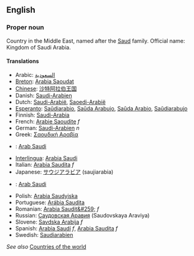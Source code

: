 ==English==

===Proper noun===

Country in the Middle East, named after the [[Saud]] family. Official name: Kingdom of Saudi Arabia.

====Translations====
*Arabic: [[السعودية]]
*[[Breton]]: [[Arabia Saoudat]]
*[[Chinese]]: [[沙特阿拉伯王国]]
*Danish: [[Saudi-Arabien]]
*Dutch: [[Saudi-Arabië]], [[Saoedi-Arabië]]
*[[Esperanto]]: [[Saŭdiarabio]], [[Saŭda Arabujo]], [[Saŭda Arabio]], [[Saŭdiarabujo]]
*Finnish: [[Saudi-Arabia]]
*French: [[Arabie Saoudite]] ''f''
*German: [[Saudi-Arabien]] ''n''
*Greek: [[Σαουδική Αραβία]]
*{{id}}: [[Arab Saudi]]
*[[Interlingua]]: [[Arabia Saudi]]
*Italian: [[Arabia Saudita]] ''f''
*Japanese: [[サウジアラビア]] (saujiarabia)
*{{ms}}: [[Arab Saudi]]
*Polish: [[Arabia Saudyjska]]
*Portuguese: [[Arábia Saudita]]
*Romanian: [[Arabia Saudit&#259;]] ''f''
*Russian: [[Саудовская Аравия]] (Saudovskaya Araviya)
*Slovene: [[Savdska Arabija]] ''f''
*Spanish: [[Arabia Saudí]] ''f'', [[Arabia Saudita]] ''f''
*Swedish: [[Saudiarabien]]

''See also'' [[Countries of the world]]
